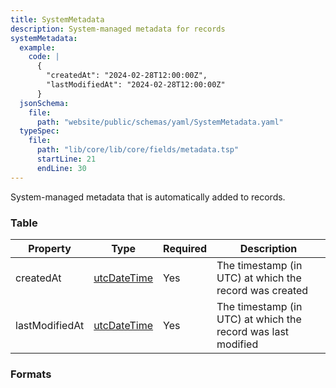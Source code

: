 ```yaml
---
title: SystemMetadata
description: System-managed metadata for records
systemMetadata:
  example:
    code: |
      {
        "createdAt": "2024-02-28T12:00:00Z",
        "lastModifiedAt": "2024-02-28T12:00:00Z"
      }
  jsonSchema:
    file:
      path: "website/public/schemas/yaml/SystemMetadata.yaml"
  typeSpec:
    file:
      path: "lib/core/lib/core/fields/metadata.tsp"
      startLine: 21
      endLine: 30
---
```



System-managed metadata that is automatically added to records.

### Table

| Property       | Type                                            | Required | Description                                                  |
| -------------- | ----------------------------------------------- | -------- | ------------------------------------------------------------ |
| createdAt      | [utcDateTime](/protocol/types/date#utcdatetime) | Yes      | The timestamp (in UTC) at which the record was created       |
| lastModifiedAt | [utcDateTime](/protocol/types/date#utcdatetime) | Yes      | The timestamp (in UTC) at which the record was last modified |

### Formats

<SchemaFormatTabs
  example={frontmatter.systemMetadata.example}
  jsonSchema={frontmatter.systemMetadata.jsonSchema}
  typeSpec={frontmatter.systemMetadata.typeSpec}
/>
